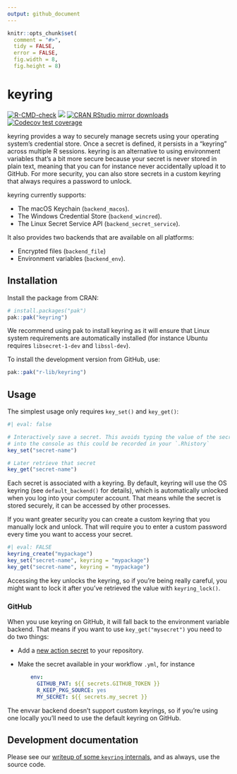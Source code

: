 ```yaml
---
output: github_document
---
```


```r
knitr::opts_chunk$set(
  comment = "#>",
  tidy = FALSE,
  error = FALSE,
  fig.width = 8,
  fig.height = 8)
```

# keyring

<!-- badges: start -->

[![R-CMD-check](https://github.com/r-lib/keyring/actions/workflows/R-CMD-check.yaml/badge.svg)](https://github.com/r-lib/keyring/actions/workflows/R-CMD-check.yaml) [![](https://www.r-pkg.org/badges/version/keyring)](https://www.r-pkg.org/pkg/keyring) [![CRAN RStudio mirror downloads](https://cranlogs.r-pkg.org/badges/keyring)](https://www.r-pkg.org/pkg/keyring) [![Codecov test coverage](https://codecov.io/gh/r-lib/keyring/branch/main/graph/badge.svg)](https://app.codecov.io/gh/r-lib/keyring?branch=main)

<!-- badges: end -->

keyring provides a way to securely manage secrets using your operating system's credential store.
Once a secret is defined, it persists in a "keyring" across multiple R sessions.
keyring is an alternative to using environment variables that's a bit more secure because your secret is never stored in plain text, meaning that you can for instance never accidentally upload it to GitHub.
For more security, you can also store secrets in a custom keyring that always requires a password to unlock.

keyring currently supports:

-   The macOS Keychain (`backend_macos`).
-   The Windows Credential Store (`backend_wincred`).
-   The Linux Secret Service API (`backend_secret_service`).

It also provides two backends that are available on all platforms:

-   Encrypted files (`backend_file`)
-   Environment variables (`backend_env`).

## Installation

Install the package from CRAN:

```r
# install.packages("pak")
pak::pak("keyring")
```

We recommend using pak to install keyring as it will ensure that Linux system requirements are automatically installed (for instance Ubuntu requires `libsecret-1-dev` and `libssl-dev`).

To install the development version from GitHub, use:
```r
pak::pak("r-lib/keyring")
```

## Usage

The simplest usage only requires `key_set()` and `key_get()`:

```r
#| eval: false

# Interactively save a secret. This avoids typing the value of the secret
# into the console as this could be recorded in your `.Rhistory`
key_set("secret-name")

# Later retrieve that secret
key_get("secret-name")
```

Each secret is associated with a keyring.
By default, keyring will use the OS keyring (see `default_backend()` for details), which is automatically unlocked when you log into your computer account.
That means while the secret is stored securely, it can be accessed by other processes.

If you want greater security you can create a custom keyring that you manually lock and unlock.
That will require you to enter a custom password every time you want to access your secret.

```r
#| eval: FALSE
keyring_create("mypackage")
key_set("secret-name", keyring = "mypackage")
key_get("secret-name", keyring = "mypackage")
```

Accessing the key unlocks the keyring, so if you're being really careful, you might want to lock it after you've retrieved the value with `keyring_lock()`.

### GitHub

When you use keyring on GitHub, it will fall back to the environment variable backend.
That means if you want to use `key_get("mysecret")` you need to do two things:

-   Add a [new action secret](https://docs.github.com/en/actions/security-guides/using-secrets-in-github-actions#creating-secrets-for-a-repository) to your repository.

-   Make the secret available in your workflow `.yml`, for instance

    ``` yaml
        env:
          GITHUB_PAT: ${{ secrets.GITHUB_TOKEN }}
          R_KEEP_PKG_SOURCE: yes
          MY_SECRET: ${{ secrets.my_secret }}
    ```

The envvar backend doesn't support custom keyrings, so if you're using one locally you'll need to use the default keyring on GitHub.

## Development documentation

Please see our [writeup of some `keyring` internals](https://github.com/r-lib/keyring/blob/main/inst/development-notes.md), and as always, use the source code.
